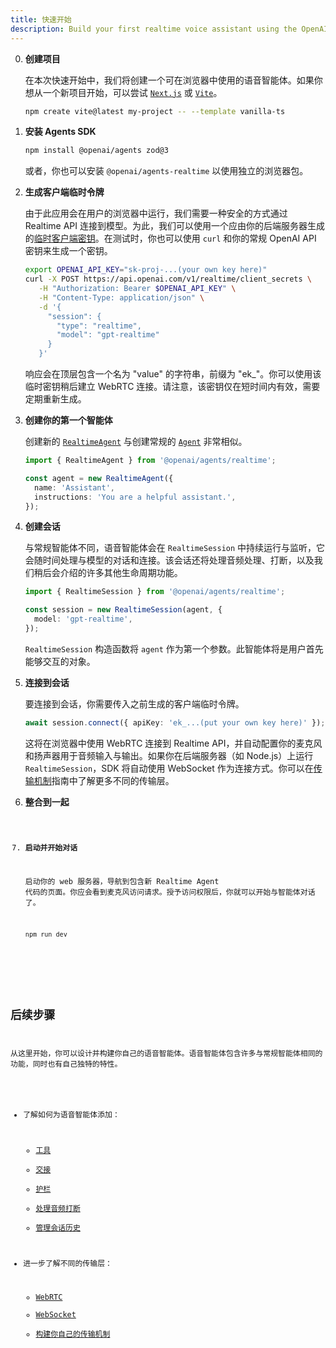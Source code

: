 ```yaml
---
title: 快速开始
description: Build your first realtime voice assistant using the OpenAI Agents SDK in minutes.
---
```



<Steps>

0. **创建项目**

   在本次快速开始中，我们将创建一个可在浏览器中使用的语音智能体。如果你想从一个新项目开始，可以尝试 [`Next.js`](https://nextjs.org/docs/getting-started/installation) 或 [`Vite`](https://vite.dev/guide/installation.html)。

   ```bash
   npm create vite@latest my-project -- --template vanilla-ts
   ```

1. **安装 Agents SDK**

   ```bash
   npm install @openai/agents zod@3
   ```

   或者，你也可以安装 `@openai/agents-realtime` 以使用独立的浏览器包。

2. **生成客户端临时令牌**

   由于此应用会在用户的浏览器中运行，我们需要一种安全的方式通过 Realtime API 连接到模型。为此，我们可以使用一个应由你的后端服务器生成的[临时客户端密钥](https://platform.openai.com/docs/guides/realtime#creating-an-ephemeral-token)。在测试时，你也可以使用 `curl` 和你的常规 OpenAI API 密钥来生成一个密钥。

   ```bash
   export OPENAI_API_KEY="sk-proj-...(your own key here)"
   curl -X POST https://api.openai.com/v1/realtime/client_secrets \
      -H "Authorization: Bearer $OPENAI_API_KEY" \
      -H "Content-Type: application/json" \
      -d '{
        "session": {
          "type": "realtime",
          "model": "gpt-realtime"
        }
      }'
   ```

   响应会在顶层包含一个名为 "value" 的字符串，前缀为 "ek\_"。你可以使用该临时密钥稍后建立 WebRTC 连接。请注意，该密钥仅在短时间内有效，需要定期重新生成。

3. **创建你的第一个智能体**

   创建新的 [`RealtimeAgent`](/openai-agents-js/openai/agents-realtime/classes/realtimeagent/) 与创建常规的 [`Agent`](/openai-agents-js/zh/guides/agents) 非常相似。

   ```typescript
   import { RealtimeAgent } from '@openai/agents/realtime';

   const agent = new RealtimeAgent({
     name: 'Assistant',
     instructions: 'You are a helpful assistant.',
   });
   ```

4. **创建会话**

   与常规智能体不同，语音智能体会在 `RealtimeSession` 中持续运行与监听，它会随时间处理与模型的对话和连接。该会话还将处理音频处理、打断，以及我们稍后会介绍的许多其他生命周期功能。

   ```typescript
   import { RealtimeSession } from '@openai/agents/realtime';

   const session = new RealtimeSession(agent, {
     model: 'gpt-realtime',
   });
   ```

   `RealtimeSession` 构造函数将 `agent` 作为第一个参数。此智能体将是用户首先能够交互的对象。

5. **连接到会话**

   要连接到会话，你需要传入之前生成的客户端临时令牌。

   ```typescript
   await session.connect({ apiKey: 'ek_...(put your own key here)' });
   ```

   这将在浏览器中使用 WebRTC 连接到 Realtime API，并自动配置你的麦克风和扬声器用于音频输入与输出。如果你在后端服务器（如 Node.js）上运行 `RealtimeSession`，SDK 将自动使用 WebSocket 作为连接方式。你可以在[传输机制](/openai-agents-js/zh/guides/voice-agents/transport)指南中了解更多不同的传输层。

6. **整合到一起**

   <Code lang="typescript" code={helloWorldExample} />

7. **启动并开始对话**

   启动你的 web 服务器，导航到包含新 Realtime Agent 代码的页面。你应会看到麦克风访问请求。授予访问权限后，你就可以开始与智能体对话了。

   ```bash
   npm run dev
   ```

</Steps>

## 后续步骤

从这里开始，你可以设计并构建你自己的语音智能体。语音智能体包含许多与常规智能体相同的功能，同时也有自己独特的特性。

- 了解如何为语音智能体添加：
  - [工具](/openai-agents-js/zh/guides/voice-agents/build#tools)
  - [交接](/openai-agents-js/zh/guides/voice-agents/build#handoffs)
  - [护栏](/openai-agents-js/zh/guides/voice-agents/build#guardrails)
  - [处理音频打断](/openai-agents-js/zh/guides/voice-agents/build#audio-interruptions)
  - [管理会话历史](/openai-agents-js/zh/guides/voice-agents/build#session-history)

- 进一步了解不同的传输层：
  - [WebRTC](/openai-agents-js/zh/guides/voice-agents/transport#connecting-over-webrtc)
  - [WebSocket](/openai-agents-js/zh/guides/voice-agents/transport#connecting-over-websocket)
  - [构建你自己的传输机制](/openai-agents-js/zh/guides/voice-agents/transport#building-your-own-transport-mechanism)
